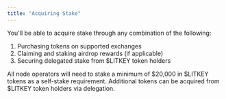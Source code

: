 ```yaml
---
title: "Acquiring Stake"
---
```


You'll be able to acquire stake through any combination of the following: 

1. Purchasing tokens on supported exchanges
2. Claiming and staking airdrop rewards (if applicable)
3. Securing delegated stake from $LITKEY token holders

All node operators will need to stake a minimum of $20,000 in $LITKEY tokens as a self-stake requirement. Additional tokens can be acquired from $LITKEY token holders via delegation. 
